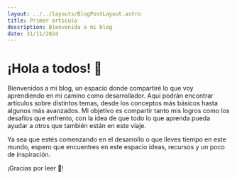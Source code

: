 ```yaml
---
layout: ../../layouts/BlogPostLayout.astro
title: Primer articulo
description: Bienvenida a mi blog
date: 31/11/2024
---
```

# ¡Hola a todos! 👋

Bienvenidos a mi blog, un espacio donde compartiré lo que voy aprendiendo en mi camino como desarrollador. Aquí podrán encontrar artículos sobre distintos temas, desde los conceptos más básicos hasta algunos más avanzados. Mi objetivo es compartir tanto mis logros como los desafíos que enfrento, con la idea de que todo lo que aprenda pueda ayudar a otros que también están en este viaje.

Ya sea que estés comenzando en el desarrollo o que lleves tiempo en este mundo, espero que encuentres en este espacio ideas, recursos y un poco de inspiración.

¡Gracias por leer 🤖!
